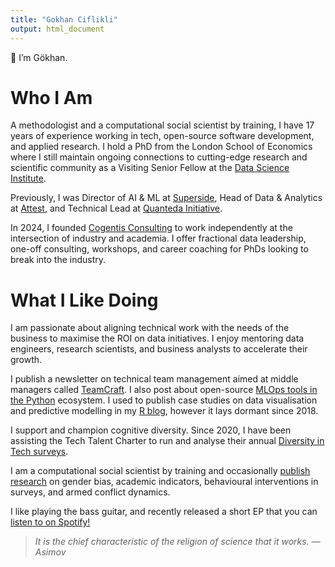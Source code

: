 ```yaml
---
title: "Gokhan Ciflikli"
output: html_document
---
```


👋 I'm Gökhan.

# Who I Am

A methodologist and a computational social scientist by training, I have 17 years of experience working in tech, open-source software development, and applied research. I hold a PhD from the London School of Economics where I still maintain ongoing connections to cutting-edge research and scientific community as a Visiting Senior Fellow at the [Data Science Institute](https://www.lse.ac.uk/DSI).

Previously, I was Director of AI & ML at [Superside](https://www.superside.com/), Head of Data & Analytics at [Attest](https://www.askattest.com/), and Technical Lead at [Quanteda Initiative](https://www.quanteda.org/).

In 2024, I founded [Cogentis Consulting](https://www.cogentis.ai) to work independently at the intersection of industry and academia. I offer fractional data leadership, one-off consulting, workshops, and career coaching for PhDs looking to break into the industry.


# What I Like Doing

I am passionate about aligning technical work with the needs of the business to maximise the ROI on data initiatives. I enjoy mentoring data engineers, research scientists, and business analysts to accelerate their growth.

I publish a newsletter on technical team management aimed at middle managers called [TeamCraft](https://teamcraft.substack.com/). I also post about open-source [MLOps tools in the Python](https://gokhan.io/python) ecosystem. I used to publish case studies on data visualisation and predictive modelling in my [R blog](https://gokhan.io/post), however it lays dormant since 2018.

I support and champion cognitive diversity. Since 2020, I have been assisting the Tech Talent Charter to run and analyse their annual [Diversity in Tech surveys](https://report.techtalentcharter.co.uk/diversity-in-tech).

I am a computational social scientist by training and occasionally [publish research](https://scholar.google.com/citations?user=DSwbOtcAAAAJ&hl=en) on gender bias, academic indicators, behavioural interventions in surveys, and armed conflict dynamics.

I like playing the bass guitar, and recently released a short EP that you can [listen to on Spotify!](https://open.spotify.com/album/5anGntZJaDDBog1XqiSDSj?si=8qzK7eaKQ6-yeBzV0pZjyg)

>_It is the chief characteristic of the religion of science that it works. ---Asimov_
